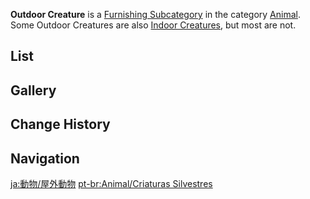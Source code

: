 {{Terminology Infobox
|title        = Outdoor Creature
|image        = Icon Housing Animal Outdoor Creature.png
|type         = Item Groups
|type2        = Furnishing Subcategories
|type3        = Exterior Furnishings
|type4        = Animal
}}
'''Outdoor Creature''' is a [[Furnishing Subcategory]] in the category [[Animal]]. Some Outdoor Creatures are also [[Animal/Indoor Creature|Indoor Creature]]s, but most are not.

==List==
{{Furnishings by Category Table|Animal Outdoor Creature|nocategory=1|version=1}}

==Gallery==
{{Furnishings by Category Gallery|Animal Outdoor Creature}}

==Change History==
{{Change History|1.5}}

==Navigation==
{{Furnishing Navbox/Living|animal}}

[[Category:Animal Outdoor Creature| ]]

[[ja:動物/屋外動物]]
[[pt-br:Animal/Criaturas Silvestres]]